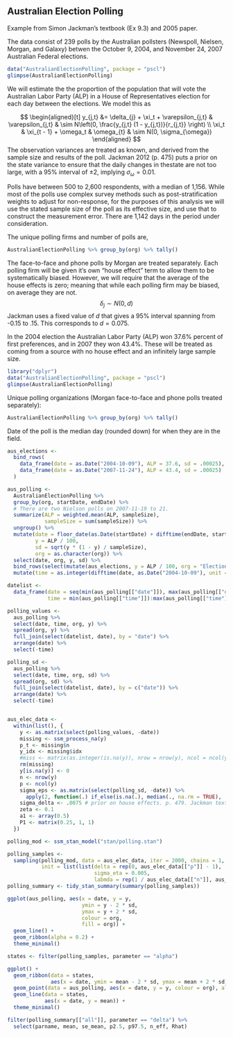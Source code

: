 ## Australian Election Polling

Example from Simon Jackman's textbook (Ex 9.3) and 2005 paper.

The data consist of 239 polls by the Australian pollsters (Newspoll, Nielsen, Morgan, and Galaxy) betwen the October 9, 2004, and November 24, 2007 Australian Federal elections.
```r
data("AustralianElectionPolling", package = "pscl")
glimpse(AustralianElectionPolling)
```

We will estimate the the proportion of the population that will vote the Australian Labor Party (ALP) in a House of Representatives election for each day between the elections.
We model this as

$$
\begin{aligned}[t]
y_{j,t} &= \delta_{j} + \xi_t + \varepsilon_{j,t} & \varepsilon_{j,t} & \sim N\left(0, \frac{y_{j,t} (1 - y_{j,t})}{r_{j,t}} \right) \\
\xi_t & \xi_{t - 1} + \omega_t & \omega_{t} & \sim N(0, \sigma_{\omega})
\end{aligned}
$$
The observation variances are treated as known, and derived from the sample size and results of the poll.
Jackman 2012 (p. 475) puts a prior on the state variance to ensure that the daily changes in thestate are not too large, with a 95% interval of $\pm 2%$, implying $\sigma_{\omega} = 0.01$.

Polls have between 500 to 2,600 respondents, with a median of 1,156.
While most of the polls use complex survey methods such as post-stratification weights to adjust for non-response, for the purposes of this analysis we will use the stated sample size of the poll as its effective size, and use that to construct the measurement error. There are 1,142 days in the period under consideration.

The unique polling firms and number of polls are,
```r
AustralianElectionPolling %>% group_by(org) %>% tally()
```
The face-to-face and phone polls by Morgan are treated separately.
Each polling firm will be given it's own "house effect" term to allow them to
be systematically biased.
However, we will require that the average of the house effects is zero;
meaning that while each polling firm may be biased, on average they are not.
$$
\delta_j \sim N(0, d)
$$
Jackman uses a fixed value of $d$ that gives a 95% interval spanning from -0.15 to .15. This corresponds to $d = 0.075$.

In the 2004 election the Australian Labor Party (ALP) won 37.6% percent of
first preferences, and in 2007 they won 43.4%.
These will be treated as coming from a source with no house effect and an infinitely large sample size.

```r
library("dplyr")
data("AustralianElectionPolling", package = "pscl")
glimpse(AustralianElectionPolling)
```

Unique polling organizations (Morgan face-to-face and phone polls treated separately):
```r
AustralianElectionPolling %>% group_by(org) %>% tally()
```

Date of the poll is the median day (rounded down) for when they are in the field.

```r
aus_elections <-
  bind_rows(
    data_frame(date = as.Date("2004-10-09"), ALP = 37.6, sd = .00025),
    data_frame(date = as.Date("2007-11-24"), ALP = 43.4, sd = .00025)
  )

aus_polling <-
  AustralianElectionPolling %>%
  group_by(org, startDate, endDate) %>%
  # There are two Nielson polls on 2007-11-19 to 21.
  summarize(ALP = weighted.mean(ALP, sampleSize),
            sampleSize = sum(sampleSize)) %>%
  ungroup() %>%
  mutate(date = floor_date(as.Date(startDate) + difftime(endDate, startDate, unit = "days"), unit = "day"),
         y = ALP / 100,
         sd = sqrt(y * (1 - y) / sampleSize),
         org = as.character(org)) %>%
  select(date, org, y, sd) %>%
  bind_rows(select(mutate(aus_elections, y = ALP / 100, org = "Election"), -ALP)) %>%
  mutate(time = as.integer(difftime(date, as.Date("2004-10-09"), unit = "days")) + 1)

datelist <-
  data_frame(date = seq(min(aus_polling[["date"]]), max(aus_polling[["date"]]), by = "days"),
             time = min(aus_polling[["time"]]):max(aus_polling[["time"]]))

polling_values <-
  aus_polling %>%
  select(date, time, org, y) %>%
  spread(org, y) %>%
  full_join(select(datelist, date), by = "date") %>%
  arrange(date) %>%
  select(-time)

polling_sd <-
  aus_polling %>%
  select(date, time, org, sd) %>%
  spread(org, sd) %>%
  full_join(select(datelist, date), by = c("date")) %>%
  arrange(date) %>%  
  select(-time)


aus_elec_data <-
  within(list(), {
    y <- as.matrix(select(polling_values, -date))
    missing <- ssm_process_na(y)
    p_t <- missing$n
    y_idx <- missing$idx
    #miss <- matrix(as.integer(is.na(y)), nrow = nrow(y), ncol = ncol(y))
    rm(missing)
    y[is.na(y)] <- 0
    n <- nrow(y)
    p <- ncol(y)
    sigma_eps <- as.matrix(select(polling_sd, -date)) %>%
      apply(2, function(.) if_else(is.na(.), median(., na.rm = TRUE), .))
    sigma_delta <- .0075 # prior on house effects. p. 479. Jackman text.
    zeta <- 0.1
    a1 <- array(0.5)
    P1 <- matrix(0.25, 1, 1)
  })

```

```r
polling_mod <- ssm_stan_model("stan/polling.stan")
```

```r
polling_samples <-
  sampling(polling_mod, data = aus_elec_data, iter = 2000, chains = 1,
           init = list(list(delta = rep(0, aus_elec_data[["p"]] - 1),
                            sigma_eta = 0.005,
                            labmda = rep(1 / aus_elec_data[["n"]], aus_elec_data[["n"]]))))
polling_summary <- tidy_stan_summary(summary(polling_samples))
```

```r
ggplot(aus_polling, aes(x = date, y = y,
                        ymin = y - 2 * sd,
                        ymax = y + 2 * sd,
                        colour = org,
                        fill = org)) +
  geom_line() +
  geom_ribbon(alpha = 0.2) +
  theme_minimal()
```

```r
states <- filter(polling_samples, parameter == "alpha")

ggplot() +
  geom_ribbon(data = states,
              aes(x = date, ymin = mean - 2 * sd, ymax = mean + 2 * sd), alpha = 0.3) +
  geom_point(data = aus_polling, aes(x = date, y = y, colour = org), alpha = 0.6) +  
  geom_line(data = states,
            aes(x = date, y = mean)) +
  theme_minimal()
```

```r
filter(polling_summary[["all"]], parameter == "delta") %>%
  select(parname, mean, se_mean, p2.5, p97.5, n_eff, Rhat)
```
